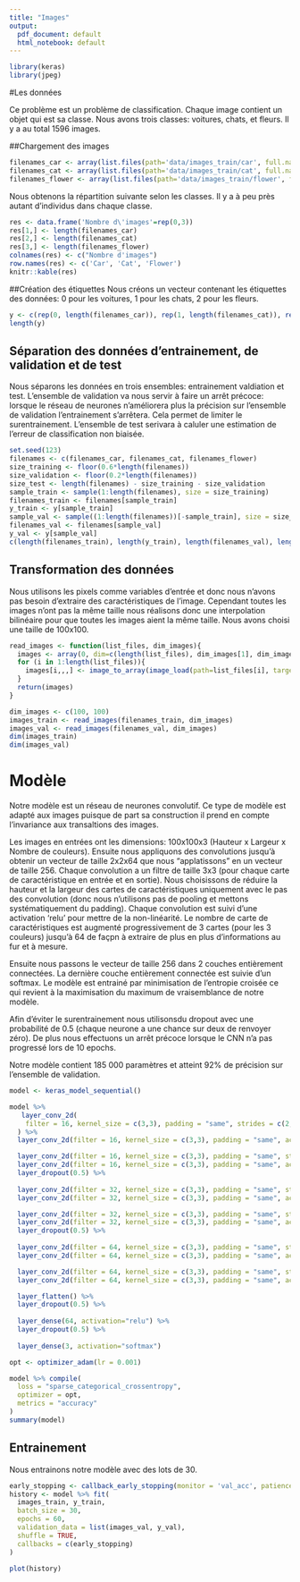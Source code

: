 ```yaml
---
title: "Images"
output:
  pdf_document: default
  html_notebook: default
---
```


```r
library(keras)
library(jpeg)
```

#Les données

Ce problème est un problème de classification. Chaque image contient un objet qui est sa classe. Nous avons trois classes: voitures, chats, et fleurs. Il y a au total 1596 images.

##Chargement des images
```r
filenames_car <- array(list.files(path='data/images_train/car', full.names = TRUE, pattern='*.jpg'))
filenames_cat <- array(list.files(path='data/images_train/cat', full.names = TRUE, pattern='*.jpg'))
filenames_flower <- array(list.files(path='data/images_train/flower', full.names = TRUE, pattern='*.jpg'))
```

Nous obtenons la répartition suivante selon les classes. Il y a à peu près autant d'individus dans chaque classe.

```r
res <- data.frame('Nombre d\'images'=rep(0,3))
res[1,] <- length(filenames_car)
res[2,] <- length(filenames_cat)
res[3,] <- length(filenames_flower)
colnames(res) <- c("Nombre d'images")
row.names(res) <- c('Car', 'Cat', 'Flower')
knitr::kable(res)
```

##Création des étiquettes
Nous créons un vecteur contenant les étiquettes des données: 0 pour les voitures, 1 pour les chats, 2 pour les fleurs.
```r
y <- c(rep(0, length(filenames_car)), rep(1, length(filenames_cat)), rep(2, length(filenames_flower)))
length(y)
```

## Séparation des données d'entrainement, de validation et de test
Nous séparons les données en trois ensembles: entrainement valdiation et test. L'ensemble de validation va nous servir à faire un arrêt précoce: lorsque le réseau de neurones n'améliorera plus la précision sur l'ensemble de validation l'entrainement s'arrêtera. Cela permet de limiter le surentrainement. L'ensemble de test serivara à caluler une estimation de l'erreur de classification non biaisée.

```r
set.seed(123)
filenames <- c(filenames_car, filenames_cat, filenames_flower)
size_training <- floor(0.6*length(filenames))
size_validation <- floor(0.2*length(filenames))
size_test <- length(filenames) - size_training - size_validation
sample_train <- sample(1:length(filenames), size = size_training)
filenames_train <- filenames[sample_train]
y_train <- y[sample_train]
sample_val <- sample((1:length(filenames))[-sample_train], size = size_validation)
filenames_val <- filenames[sample_val]
y_val <- y[sample_val]
c(length(filenames_train), length(y_train), length(filenames_val), length(y_val))
```

## Transformation des données
Nous utilisons les pixels comme variables d'entrée et donc nous n'avons pas besoin d'extraire des caractéristiques de l'image. Cependant toutes les images n'ont pas la même taille nous réalisons donc une interpolation bilinéaire pour que toutes les images aient la même taille. Nous avons choisi une taille de 100x100.

```r
read_images <- function(list_files, dim_images){
  images <- array(0, dim=c(length(list_files), dim_images[1], dim_images[2], 3))
  for (i in 1:length(list_files)){
    images[i,,,] <- image_to_array(image_load(path=list_files[i], target_size=dim_images, interpolation = "bilinear"))
  }
  return(images)
}
```

```r
dim_images <- c(100, 100)
images_train <- read_images(filenames_train, dim_images)
images_val <- read_images(filenames_val, dim_images)
dim(images_train)
dim(images_val)
```

# Modèle

Notre modèle est un réseau de neurones convolutif. Ce type de modèle est adapté aux images puisque de part sa construction il prend en compte l'invariance aux transaltions des images.

Les images en entrées ont les dimensions: 100x100x3 (Hauteur x Largeur x Nombre de couleurs). Ensuite nous appliquons des convolutions jusqu'à obtenir un vecteur de taille 2x2x64 que nous "applatissons" en un vecteur de taille 256. Chaque convolution a un filtre de taille 3x3 (pour chaque carte de caractéristique en entrée et en sortie). Nous choisissons de réduire la hauteur et la largeur des cartes de caractéristiques uniquement avec le pas des convolution (donc nous n'utilisons pas de pooling et mettons systématiquement du padding). Chaque convolution est suivi d'une activation 'relu' pour mettre de la non-linéarité. Le nombre de carte de caractéristiques est augmenté progressivement de 3 cartes (pour les 3 couleurs) jusqu'à 64 de façpn à extraire de plus en plus d'informations au fur et à mesure.

Ensuite nous passons le vecteur de taille 256 dans 2 couches entièrement connectées. La dernière couche entièrement connectée est suivie d'un softmax. Le modèle est entrainé par minimisation de l'entropie croisée ce qui revient à la maximisation du maximum de vraisemblance de notre modèle.

Afin d'éviter le surentrainement nous utilisonsdu dropout avec une probabilité de 0.5 (chaque neurone a une chance sur deux de renvoyer zéro). De plus nous effectuons un arrêt précoce lorsque le CNN n'a pas progressé lors de 10 epochs. 

Notre modèle contient 185 000 paramètres et atteint 92% de précision sur l'ensemble de validation.

```r
model <- keras_model_sequential()

model %>%
   layer_conv_2d(
    filter = 16, kernel_size = c(3,3), padding = "same", strides = c(2, 2), input_shape = c(dim_images[1], dim_images[2], 3) , activation = "relu"
  ) %>%
  layer_conv_2d(filter = 16, kernel_size = c(3,3), padding = "same", activation = "relu") %>%

  layer_conv_2d(filter = 16, kernel_size = c(3,3), padding = "same", strides = c(2, 2), activation = "relu") %>%
  layer_conv_2d(filter = 16, kernel_size = c(3,3), padding = "same", activation = "relu") %>%
  layer_dropout(0.5) %>%
  
  layer_conv_2d(filter = 32, kernel_size = c(3,3), padding = "same", strides = c(2, 2), activation = "relu") %>%
  layer_conv_2d(filter = 32, kernel_size = c(3,3), padding = "same", activation = "relu") %>%

  layer_conv_2d(filter = 32, kernel_size = c(3,3), padding = "same", strides = c(2, 2), activation = "relu") %>%
  layer_conv_2d(filter = 32, kernel_size = c(3,3), padding = "same", activation = "relu") %>%
  layer_dropout(0.5) %>%
  
  layer_conv_2d(filter = 64, kernel_size = c(3,3), padding = "same", strides = c(2, 2), activation = "relu") %>%
  layer_conv_2d(filter = 64, kernel_size = c(3,3), padding = "same", activation = "relu") %>%

  layer_conv_2d(filter = 64, kernel_size = c(3,3), padding = "same", strides = c(2, 2), activation = "relu") %>%
  layer_conv_2d(filter = 64, kernel_size = c(3,3), padding = "same", activation = "relu") %>%

  layer_flatten() %>%
  layer_dropout(0.5) %>%
  
  layer_dense(64, activation="relu") %>%
  layer_dropout(0.5) %>%
  
  layer_dense(3, activation="softmax")

opt <- optimizer_adam(lr = 0.001)

model %>% compile(
  loss = "sparse_categorical_crossentropy",
  optimizer = opt,
  metrics = "accuracy"
)
summary(model)
```

## Entrainement
Nous entrainons notre modèle avec des lots de 30.

```r
early_stopping <- callback_early_stopping(monitor = 'val_acc', patience = 10)
history <- model %>% fit(
  images_train, y_train,
  batch_size = 30,
  epochs = 60,
  validation_data = list(images_val, y_val),
  shuffle = TRUE,
  callbacks = c(early_stopping)
)
```
```r
plot(history)
```

